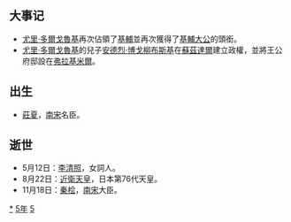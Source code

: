{{yearTOC|1155|西夏'''[[天盛_(西夏)|天盛]]七年'''；大理'''[[大宝_(大理)|大宝]]七年'''；金'''[[貞元_(金朝)|貞元]]三年'''；西辽'''[[绍兴_(西遼)|绍兴]]五年'''；南宋'''[[紹興_(南宋)|紹興]]二十五年'''；越南'''[[大定_(越南)|大定]]十六年'''；日本'''[[久壽|久壽]]二年'''}}
== 大事记 ==
*[[尤里·多爾戈魯基|尤里·多爾戈魯基]]再次佔領了[[基輔|基輔]]並再次獲得了[[基輔大公|基輔大公]]的頭銜。
*[[尤里·多爾戈魯基|尤里·多爾戈魯基]]的兒子[[安德烈·博戈柳布斯基|安德烈·博戈柳布斯基]]在[[蘇茲達爾|蘇茲達爾]]建立政權，並將王公府邸設在[[弗拉基米尔_(俄罗斯)|弗拉基米爾]]。

== 出生 ==
* [[莊夏|莊夏]]，[[南宋|南宋]]名臣。

== 逝世 ==
{{Wikisource year mention}}
* 5月12日：[[李清照|李清照]]，女詞人。
* 8月22日：[[近衛天皇|近衛天皇]]，日本第76代天皇。
* 11月18日：[[秦桧|秦桧]]，[[南宋|南宋]]大臣。

[[Category:1155年|*]]
[[Category:1150年代|5年]]
[[Category:12世纪各年|5]]
